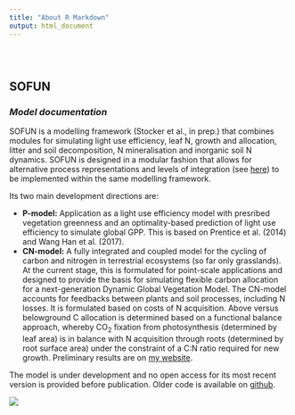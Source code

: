 ```yaml
---
title: "About R Markdown"
output: html_document
---
```


<!-- <!-- Uncomment to include FontAwesom -->
<!-- ```{r setup, include=FALSE} -->
<!-- htmltools::tagList(rmarkdown::html_dependency_font_awesome()) -->
<!-- ``` -->
<!-- <i class="fa fa-file"></i> -->

<style type="text/css">
.title {
  display: none;
}

#getting-started img {
  margin-right: 10px;
}

</style>

<div class="row" style="padding-top: 30px;">
<div class="col-sm-6">

# **SOFUN**

### *Model documentation* {style="padding-top: 0px;"}

SOFUN is a modelling framework (Stocker et al., in prep.) that combines modules for simulating light use efficiency, leaf N, growth and allocation, litter and soil decomposition, N mineralisation and inorganic soil N dynamics. SOFUN is designed in a modular fashion that allows for alternative process representations and levels of integration (see [here](https://stineb.github.io/usage.html)) to be implemented within the same modelling framework.

Its two main development directions are:

- **P-model:** Application as a light use efficiency model with presribed vegetation greenness and an optimality-based prediction of light use efficiency to simulate global GPP. This is based on Prentice et al. (2014) and Wang Han et al. (2017).
- **CN-model:** A fully integrated and coupled model for the cycling of carbon and nitrogen in terrestrial ecosystems (so far only grasslands). At the current stage, this is formulated for point-scale applications and designed to provide the basis for simulating flexible carbon allocation for a next-generation Dynamic Global Vegetation Model. The CN-model accounts for feedbacks between plants and soil processes, including N losses. It is formulated based on costs of N acquisition. Above versus belowground C allocation is determined based on a functional balance approach, whereby CO$_2$ fixation from photosynthesis (determined by leaf area) is in balance with N acquisition through roots (determined by root surface area) under the constraint of a C:N ratio required for new growth. Preliminary results are on [my website](http://bstocker.net/next-generation-global-vegetation-model/).

The model is under development and no open access for its most recent version is provided before publication. Older code is available on [github](https://github.com/stineb/sofun).

</div>
<div class="col-sm-6">

![](fig/sofun.png)
